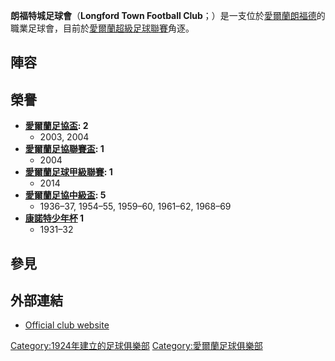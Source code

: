 {{Infobox football club
| clubname   = 朗福特城
| image      = 
| fullname   = Longford Town Football Club
| nickname   = Town or De Town
| founded    = {{start date and age|df=yes|1924}}
| ground     = [[朗福德郡|朗福德郡]][[朗福德|朗福德]]<br> [[Strokestown_Road|City Calling Stadium]]
| capacity   = 4,500
| chairman   = Jim Hanley
| manager    = Neale Fenn
| league     = [[愛爾蘭足球甲級聯賽|愛爾蘭足球甲級聯賽]]
| season     = 2021
| position   = 愛超，第 10 位（降班）
| website    = http://www.ltfc.ie
| pattern_la1 = _red_stripes
| pattern_b1  = _blackstripes
| pattern_ra1 = _red_stripes
| leftarm1    = 000000
| body1       = FF0000
| rightarm1   = 000000
| shorts1     = 000000
| socks1      = 000000
| pattern_la2 = _greylower
| pattern_b2  = _collarblack
| pattern_ra2 = _greylower
| leftarm2    = FFFF00
| body2       = FFFF00
| rightarm2   = FFFF00
| shorts2     = FFFF00
| socks2      = FFFF00
}}

'''朗福特城足球會'''（'''Longford Town Football Club'''；{{lang-ga|'''Cumann Peile Bhaile Longfort'''}}）是一支位於[[愛爾蘭|愛爾蘭]][[朗福德|朗福德]]的職業足球會，目前於[[愛爾蘭超級足球聯賽|愛爾蘭超級足球聯賽]]角逐。

==陣容==
{{football squad start}}
{{fs player| no=1  | nat=IRL | pos=GK | name=Paul Skinner}}
{{fs player| no=2  | nat=IRL | pos=DF | name=Jamie Mulhall}}
{{fs player| no=3  | nat=IRL | pos=DF | name=[[Conor_Powell|Conor Powell]]|other=[[Captain_(association_football)|captain]]}}
{{fs player| no=4  | nat=IRL | pos=DF | name=Noel Haverty}}
{{fs player| no=6  | nat=IRL | pos=MF | name=Mark Hughes}}
{{fs player| no=7  | nat=IRL | pos=MF | name=Kealan Dillon}}
{{fs player| no=8  | nat=IRL | pos=MF | name=Peter McGlynn}}
{{fs player| no=9  | nat=USA | pos=FW | name=[[Don_Cowan|Don Cowan]]}}
{{fs player| no=10 | nat=IRL | pos=FW | name=Cody Mulhall}}
{{fs player| no=11 | nat=IRL | pos=MF | name=[[Kevin_O'Connor_(footballer_born_1985)|Kevin O'Connor]]}}
{{fs player| no=12 | nat=GER | pos=DF | name=Tristan Noack Hofmann}}
{{fs player| no=14 | nat=FRA | pos=MF | name=Gaius Makouta}}
{{fs mid}}
{{fs player| no=15 | nat=IRL | pos=FW | name=David O'Sullivan}}
{{fs player| no=16 | nat=IRL | pos=FW | name=Lee Duffy}}
{{fs player| no=17 | nat=FRA | pos=DF | name=Yann Mvita Nkelu}}
{{fs player| no=18 | nat=IRL | pos=GK | name=Ian Molloy}}
{{fs player| no=19 | nat=IRL | pos=MF | name=Kaleem Simon}}
{{fs player| no=20 | nat=IRL | pos=DF | name=[[Pat_Flynn_(footballer)|Pat Flynn]]}}
{{fs player| no=21 | nat=IRL | pos=MF | name=Philip Gannon}}
{{fs player| no=22 | nat=ENG | pos=FW | name=Eddie Dsane}}
{{fs player| no=23 | nat=IRL | pos=FW | name=Cian Fay}}
{{fs player| no=24 | nat=IRL | pos=MF | name=Rhys Gorman}}
{{fs player| no=25 | nat=IRL | pos=MF | name=Karl Chambers}}
{{fs player| no=30 | nat=IRL | pos=GK | name=Ryan Coulter}}
{{fs end}}

==榮譽==
*'''[[愛爾蘭足協盃|愛爾蘭足協盃]]: 2'''
**2003, 2004
*'''[[愛爾蘭足協聯賽盃|愛爾蘭足協聯賽盃]]: 1'''
**2004
*'''[[愛爾蘭足球甲級聯賽|愛爾蘭足球甲級聯賽]]: 1'''
**2014
*'''[[愛爾蘭足協中級盃|愛爾蘭足協中級盃]]: 5'''
**1936–37, 1954–55, 1959–60, 1961–62, 1968–69
*'''[[康諾特少年杯|康諾特少年杯]] 1'''
**1931–32

==參見==
{{reflist}}

==外部連結==
{{commons category}}
*[http://www.ltfc.ie/ Official club website] {{Wayback|url=http://www.ltfc.ie/ |date=20210124051700 }}

[[Category:1924年建立的足球俱樂部|Category:1924年建立的足球俱樂部]]
[[Category:愛爾蘭足球俱樂部|Category:愛爾蘭足球俱樂部]]